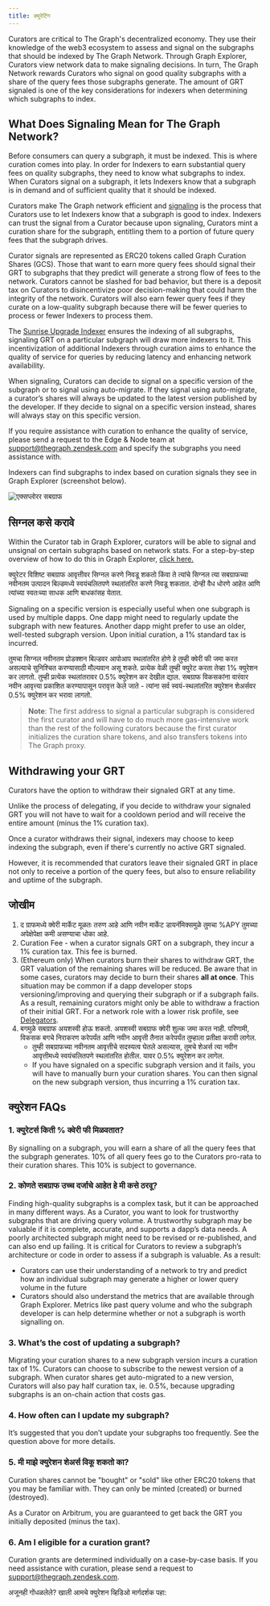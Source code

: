```yaml
---
title: क्युरेटिंग
---
```


Curators are critical to The Graph's decentralized economy. They use their knowledge of the web3 ecosystem to assess and signal on the subgraphs that should be indexed by The Graph Network. Through Graph Explorer, Curators view network data to make signaling decisions. In turn, The Graph Network rewards Curators who signal on good quality subgraphs with a share of the query fees those subgraphs generate. The amount of GRT signaled is one of the key considerations for indexers when determining which subgraphs to index.

## What Does Signaling Mean for The Graph Network?

Before consumers can query a subgraph, it must be indexed. This is where curation comes into play. In order for Indexers to earn substantial query fees on quality subgraphs, they need to know what subgraphs to index. When Curators signal on a subgraph, it lets Indexers know that a subgraph is in demand and of sufficient quality that it should be indexed.

Curators make The Graph network efficient and [signaling](#how-to-signal) is the process that Curators use to let Indexers know that a subgraph is good to index. Indexers can trust the signal from a Curator because upon signaling, Curators mint a curation share for the subgraph, entitling them to a portion of future query fees that the subgraph drives.

Curator signals are represented as ERC20 tokens called Graph Curation Shares (GCS). Those that want to earn more query fees should signal their GRT to subgraphs that they predict will generate a strong flow of fees to the network. Curators cannot be slashed for bad behavior, but there is a deposit tax on Curators to disincentivize poor decision-making that could harm the integrity of the network. Curators will also earn fewer query fees if they curate on a low-quality subgraph because there will be fewer queries to process or fewer Indexers to process them.

The [Sunrise Upgrade Indexer](/sunrise/#what-is-the-upgrade-indexer) ensures the indexing of all subgraphs, signaling GRT on a particular subgraph will draw more indexers to it. This incentivization of additional Indexers through curation aims to enhance the quality of service for queries by reducing latency and enhancing network availability.

When signaling, Curators can decide to signal on a specific version of the subgraph or to signal using auto-migrate. If they signal using auto-migrate, a curator’s shares will always be updated to the latest version published by the developer. If they decide to signal on a specific version instead, shares will always stay on this specific version.

If you require assistance with curation to enhance the quality of service, please send a request to the Edge & Node team at support@thegraph.zendesk.com and specify the subgraphs you need assistance with.

Indexers can find subgraphs to index based on curation signals they see in Graph Explorer (screenshot below).

![एक्सप्लोरर सबग्राफ](/img/explorer-subgraphs.png)

## सिग्नल कसे करावे

Within the Curator tab in Graph Explorer, curators will be able to signal and unsignal on certain subgraphs based on network stats. For a step-by-step overview of how to do this in Graph Explorer, [click here.](/network/explorer)

क्युरेटर विशिष्ट सबग्राफ आवृत्तीवर सिग्नल करणे निवडू शकतो किंवा ते त्यांचे सिग्नल त्या सबग्राफच्या नवीनतम उत्पादन बिल्डमध्ये स्वयंचलितपणे स्थलांतरित करणे निवडू शकतात. दोन्ही वैध धोरणे आहेत आणि त्यांच्या स्वतःच्या साधक आणि बाधकांसह येतात.

Signaling on a specific version is especially useful when one subgraph is used by multiple dapps. One dapp might need to regularly update the subgraph with new features. Another dapp might prefer to use an older, well-tested subgraph version. Upon initial curation, a 1% standard tax is incurred.

तुमचा सिग्नल नवीनतम प्रोडक्शन बिल्डवर आपोआप स्थलांतरित होणे हे तुम्ही क्वेरी फी जमा करत असल्याचे सुनिश्चित करण्यासाठी मौल्यवान असू शकते. प्रत्येक वेळी तुम्ही क्युरेट करता तेव्हा 1% क्युरेशन कर लागतो. तुम्ही प्रत्येक स्थलांतरावर 0.5% क्युरेशन कर देखील द्याल. सबग्राफ विकसकांना वारंवार नवीन आवृत्त्या प्रकाशित करण्यापासून परावृत्त केले जाते - त्यांना सर्व स्वयं-स्थलांतरित क्युरेशन शेअर्सवर 0.5% क्युरेशन कर भरावा लागतो.

> **Note**: The first address to signal a particular subgraph is considered the first curator and will have to do much more gas-intensive work than the rest of the following curators because the first curator initializes the curation share tokens, and also transfers tokens into The Graph proxy.

## Withdrawing your GRT

Curators have the option to withdraw their signaled GRT at any time.

Unlike the process of delegating, if you decide to withdraw your signaled GRT you will not have to wait for a cooldown period and will receive the entire amount (minus the 1% curation tax).

Once a curator withdraws their signal, indexers may choose to keep indexing the subgraph, even if there's currently no active GRT signaled.

However, it is recommended that curators leave their signaled GRT in place not only to receive a portion of the query fees, but also to ensure reliability and uptime of the subgraph.

## जोखीम

1. द ग्राफमध्ये क्वेरी मार्केट मूळतः तरुण आहे आणि नवीन मार्केट डायनॅमिक्समुळे तुमचा %APY तुमच्या अपेक्षेपेक्षा कमी असण्याचा धोका आहे.
2. Curation Fee - when a curator signals GRT on a subgraph, they incur a 1% curation tax. This fee is burned.
3. (Ethereum only) When curators burn their shares to withdraw GRT, the GRT valuation of the remaining shares will be reduced. Be aware that in some cases, curators may decide to burn their shares **all at once**. This situation may be common if a dapp developer stops versioning/improving and querying their subgraph or if a subgraph fails. As a result, remaining curators might only be able to withdraw a fraction of their initial GRT. For a network role with a lower risk profile, see [Delegators](/network/delegating).
4. बगमुळे सबग्राफ अयशस्वी होऊ शकतो. अयशस्वी सबग्राफ क्वेरी शुल्क जमा करत नाही. परिणामी, विकसक बगचे निराकरण करेपर्यंत आणि नवीन आवृत्ती तैनात करेपर्यंत तुम्हाला प्रतीक्षा करावी लागेल.
   - तुम्ही सबग्राफच्या नवीनतम आवृत्तीचे सदस्यत्व घेतले असल्यास, तुमचे शेअर्स त्या नवीन आवृत्तीमध्ये स्वयंचलितपणे स्थलांतरित होतील. यावर 0.5% क्युरेशन कर लागेल.
   - If you have signaled on a specific subgraph version and it fails, you will have to manually burn your curation shares. You can then signal on the new subgraph version, thus incurring a 1% curation tax.

## क्युरेशन FAQs

### 1. क्युरेटर्स किती % क्वेरी फी मिळवतात?

By signalling on a subgraph, you will earn a share of all the query fees that the subgraph generates. 10% of all query fees go to the Curators pro-rata to their curation shares. This 10% is subject to governance.

### 2. कोणते सबग्राफ उच्च दर्जाचे आहेत हे मी कसे ठरवू?

Finding high-quality subgraphs is a complex task, but it can be approached in many different ways. As a Curator, you want to look for trustworthy subgraphs that are driving query volume. A trustworthy subgraph may be valuable if it is complete, accurate, and supports a dapp’s data needs. A poorly architected subgraph might need to be revised or re-published, and can also end up failing. It is critical for Curators to review a subgraph’s architecture or code in order to assess if a subgraph is valuable. As a result:

- Curators can use their understanding of a network to try and predict how an individual subgraph may generate a higher or lower query volume in the future
- Curators should also understand the metrics that are available through Graph Explorer. Metrics like past query volume and who the subgraph developer is can help determine whether or not a subgraph is worth signalling on.

### 3. What’s the cost of updating a subgraph?

Migrating your curation shares to a new subgraph version incurs a curation tax of 1%. Curators can choose to subscribe to the newest version of a subgraph. When curator shares get auto-migrated to a new version, Curators will also pay half curation tax, ie. 0.5%, because upgrading subgraphs is an on-chain action that costs gas.

### 4. How often can I update my subgraph?

It’s suggested that you don’t update your subgraphs too frequently. See the question above for more details.

### 5. मी माझे क्युरेशन शेअर्स विकू शकतो का?

Curation shares cannot be "bought" or "sold" like other ERC20 tokens that you may be familiar with. They can only be minted (created) or burned (destroyed).

As a Curator on Arbitrum, you are guaranteed to get back the GRT you initially deposited (minus the tax).

### 6. Am I eligible for a curation grant?

Curation grants are determined individually on a case-by-case basis. If you need assistance with curation, please send a request to support@thegraph.zendesk.com.

अजूनही गोंधळलेले? खाली आमचे क्युरेशन व्हिडिओ मार्गदर्शक पहा:

<VideoEmbed youtube="VytTEcf0dxQ" />
